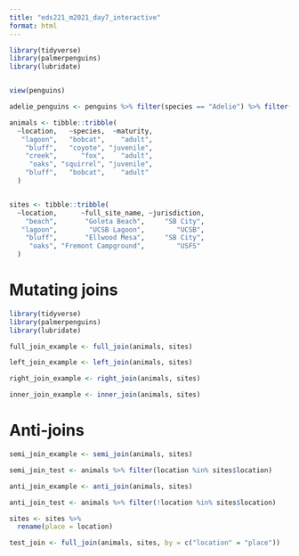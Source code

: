 ```yaml
---
title: "eds221_m2021_day7_interactive"
format: html
---
```

```r
library(tidyverse)
library(palmerpenguins)
library(lubridate)


view(penguins)

adelie_penguins <- penguins %>% filter(species == "Adelie") %>% filter(!(is.na ("flipper_length_mm")))


```

```r
animals <- tibble::tribble(
  ~location,   ~species,  ~maturity,
   "lagoon",   "bobcat",    "adult",
    "bluff",   "coyote", "juvenile",
    "creek",      "fox",    "adult",
     "oaks", "squirrel", "juvenile",
    "bluff",   "bobcat",    "adult"
  )


sites <- tibble::tribble(
  ~location,      ~full_site_name, ~jurisdiction,
    "beach",       "Goleta Beach",     "SB City",
   "lagoon",        "UCSB Lagoon",        "UCSB",
    "bluff",       "Ellwood Mesa",     "SB City",
     "oaks", "Fremont Campground",        "USFS"
  )

```

# Mutating joins


```r

library(tidyverse)
library(palmerpenguins)
library(lubridate)

full_join_example <- full_join(animals, sites)

left_join_example <- left_join(animals, sites)

right_join_example <- right_join(animals, sites)

inner_join_example <- inner_join(animals, sites)

```

# Anti-joins

```r
semi_join_example <- semi_join(animals, sites)

semi_join_test <- animals %>% filter(location %in% sites$location)

anti_join_example <- anti_join(animals, sites)

anti_join_test <- animals %>% filter(!location %in% sites$location)

```

```r
sites <- sites %>%
  rename(place = location)

test_join <- full_join(animals, sites, by = c("location" = "place"))


```


